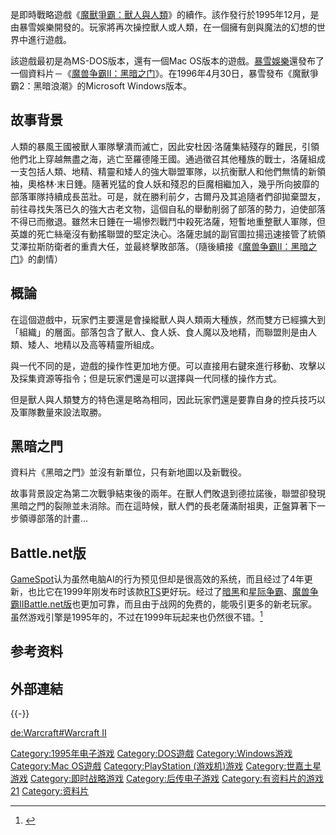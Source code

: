 {{refimprove|time=2018-01-08T16:26:34+00:00}}
{{noteTA
|G1=Games
|G2=Warcraft
}}
{{Infobox VG
| title        = 
| image = File:Warcraft II Tides of Darkness.png
| caption      = 《魔兽争霸II：黑潮》開始畫面
| english = Warcraft II: Tides of Darkness
| developer    = [[暴雪娱乐|暴雪娱乐]]
| publisher    = '''Microsoft Windows、Mac OS'''{{Vgrelease|NA|[[暴雪娱乐|暴雪娱乐]]|EU|[[育碧软件|育碧软件]]|CN|[[奥美电子|奥美电子]]（PC）}}'''Saturn、PlayStation'''{{Vgrelease|WW|[[美国艺电|美国艺电]]}}
| distributor  =
| series       = [[魔兽系列|魔兽系列]]
| engine       =
| released     = '''Microsoft Windows、Mac OS'''{{Vgrelease|NA|1995年12月9日|EU|1996年|CN|1997年7月（PC）}}'''Saturn、PlayStation'''{{Vgrelease|NA|1997年8月31日|EU|1997年8月31日|JP|1997年11月27日}}
| genre        = [[即时战略游戏|即时战略游戏]]
| modes        = [[单人游戏|单人游戏]][[多人游戏|多人游戏]]
| platforms    = [[MS-DOS|MS-DOS]]、[[Linux|Linux]]、[[AmigaOS_4|AmigaOS 4]]、[[Mac_OS|Mac OS]]、[[世嘉土星|世嘉土星]]、[[PlayStation|PlayStation]]、[[Microsoft_Windows|Microsoft Windows]]
| onlinegame   =
}}
{{vgname|魔兽争霸II：黑潮|en=Warcraft II: Tides of Darkness}}是即時戰略遊戲《[[魔獸爭霸：獸人與人類|魔獸爭霸：獸人與人類]]》的續作。該作發行於1995年12月，是由暴雪娛樂開發的。玩家將再次操控獸人或人類，在一個擁有劍與魔法的幻想的世界中進行遊戲。

該遊戲最初是為MS-DOS版本，還有一個Mac OS版本的遊戲。[[暴雪娛樂|暴雪娛樂]]還發布了一個資料片－《[[魔兽争霸II：黑暗之门|魔兽争霸II：黑暗之门]]》。在1996年4月30日，暴雪發布《魔獸爭霸2：黑暗浪潮》的Microsoft Windows版本。

== 故事背景 ==
人類的暴風王國被獸人軍隊擊潰而滅亡，因此安杜因‧洛薩集結殘存的難民，引領他們北上穿越無盡之海，逃亡至羅德隆王國。通過徵召其他種族的戰士，洛薩組成一支包括人類、地精、精靈和矮人的強大聯盟軍隊，以抗衡獸人和他們無情的新領袖，奧格林‧末日錘。隨著兇猛的食人妖和殘忍的巨魔相繼加入，幾乎所向披靡的部落軍隊持續成長茁壯。可是，就在勝利前夕，古爾丹及其追隨者們卻拋棄盟友，前往尋找失落已久的強大古老文物，這個自私的舉動削弱了部落的勢力，迫使部落不得已而撤退。雖然末日錘在一場慘烈戰鬥中殺死洛薩，短暫地重整獸人軍隊，但英雄的死亡絲毫沒有動搖聯盟的堅定決心。洛薩忠誠的副官圖拉揚迅速接管了統領艾澤拉斯防衛者的重責大任，並最終擊敗部落。（隨後續接《[[魔兽争霸II：黑暗之门|魔兽争霸II：黑暗之门]]》的劇情）

== 概論 ==
在這個遊戲中，玩家們主要還是會操縱獸人與人類兩大種族，然而雙方已經擴大到「組織」的層面。部落包含了獸人、食人妖、食人魔以及地精，而聯盟則是由人類、矮人、地精以及高等精靈所組成。

與一代不同的是，遊戲的操作性更加地方便。可以直接用右鍵來進行移動、攻擊以及採集資源等指令；但是玩家們還是可以選擇與一代同樣的操作方式。

但是獸人與人類雙方的特色還是略為相同，因此玩家們還是要靠自身的控兵技巧以及軍隊數量來設法取勝。

== 黑暗之門 ==
資料片《黑暗之門》並沒有新單位，只有新地圖以及新戰役。

故事背景設定為第二次戰爭結束後的兩年。在獸人們敗退到德拉諾後，聯盟卻發現黑暗之門的裂隙並未消除。而在這時候，獸人們的長老薩滿耐祖奧，正盤算著下一步領導部落的計畫…

==Battle.net版==
[[GameSpot|GameSpot]]认为虽然电脑AI的行为预见但却是很高效的系统，而且经过了4年更新，也比它在1999年刚发布时该款[[RTS|RTS]]更好玩。经过了[[暗黑|暗黑]]和[[星际争霸|星际争霸]]、[[战网|魔兽争霸IIBattle.net版]]也更加可靠，而且由于战网的免费的，能吸引更多的新老玩家。虽然游戏引擎是1995年的，不过在1999年玩起来也仍然很不错。<ref name="GameSpotRevBattle.net">{{cite web|url=http://uk.gamespot.com/pc/strategy/warcraft2battlenetedition/review.html?om_act=convert&om_clk=gssummary&tag=summary;read-review|title=Warcraft II: Battle.net Edition Review – GameSpot|last=Kasavin|first=Greg|date=10 Nov 199|publisher=CBS Interactive Inc|accessdate=2010-02-08|deadurl=yes|archiveurl=https://web.archive.org/web/20110919145230/http://uk.gamespot.com/pc/strategy/warcraft2battlenetedition/review.html?om_act=convert&om_clk=gssummary&tag=summary;read-review|archivedate=2011-09-19}}</ref>

==参考资料==
{{reflist}}
== 外部連結 ==

{{-}}
{{Warcraft universe}}
{{暴雪娱乐游戏}}

{{DEFAULTSORT:Warcraft II, Tides of Darkness}}
[[Category:1995年电子游戏|Category:1995年电子游戏]]
[[Category:DOS遊戲|Category:DOS遊戲]]
[[Category:Windows游戏|Category:Windows游戏]]
[[Category:Mac_OS遊戲|Category:Mac OS遊戲]]
[[Category:PlayStation_(游戏机)游戏|Category:PlayStation (游戏机)游戏]]
[[Category:世嘉土星游戏|Category:世嘉土星游戏]]
[[Category:即时战略游戏|Category:即时战略游戏]]
[[Category:后传电子游戏|Category:后传电子游戏]]
[[Category:有资料片的游戏|Category:有资料片的游戏]]
[[Category:魔兽系列电子游戏|21]]
[[Category:资料片|Category:资料片]]

[[de:Warcraft#Warcraft_II|de:Warcraft#Warcraft II]]
